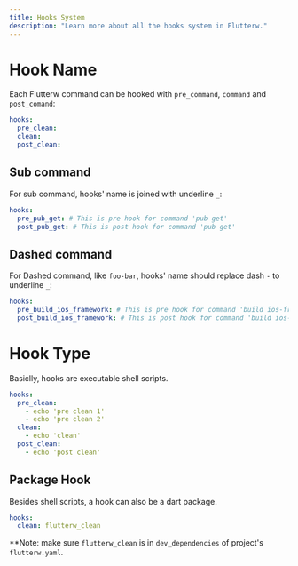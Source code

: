 ```yaml
---
title: Hooks System
description: "Learn more about all the hooks system in Flutterw."
---
```


# Hook Name

Each Flutterw command can be hooked with `pre_command`, `command` and `post_comand`:

```yaml
hooks:
  pre_clean:
  clean:
  post_clean:
```

## Sub command

For sub command, hooks' name is joined with underline `_`:

```yaml
hooks:
  pre_pub_get: # This is pre hook for command 'pub get'
  post_pub_get: # This is post hook for command 'pub get'
```

## Dashed command

For Dashed command, like `foo-bar`, hooks' name should replace dash `-` to underline `_`:

```yaml
hooks:
  pre_build_ios_framework: # This is pre hook for command 'build ios-framework'
  post_build_ios_framework: # This is post hook for command 'build ios-framework'
```

# Hook Type

Basiclly, hooks are executable shell scripts.

```yaml
hooks:
  pre_clean:
    - echo 'pre clean 1'
    - echo 'pre clean 2'
  clean:
    - echo 'clean'
  post_clean:
    - echo 'post clean'
```

## Package Hook

Besides shell scripts, a hook can also be a dart package.

```yaml
hooks:
  clean: flutterw_clean
```
**Note: make sure `flutterw_clean` is in `dev_dependencies` of project's `flutterw.yaml`.